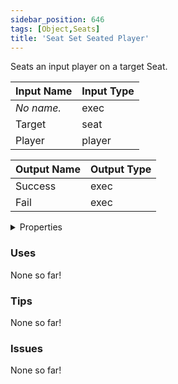 ```yaml
---
sidebar_position: 646
tags: [Object,Seats]
title: 'Seat Set Seated Player'
---
```


Seats an input player on a target Seat.




<EsbSvg />

| Input Name | Input Type |
|-----------|-----------|
| *No name.* | exec |
| Target | seat |
| Player | player |

| Output Name | Output Type |
|-----------|-----------|
| Success | exec |
| Fail | exec |


<details>
  <summary>Properties</summary>
  <div>
    <div>
    <table>
      <thead>
        <tr>
          <th>Is beta required?</th>
          <th>❌</th>
        </tr>
        <tr>
          <th>Is this chip a trolling risk?</th>
          <th>❌</th>
        </tr>
        <tr>
          <th>Is this chip a role assignment risk?</th>
          <th>❌</th>
        </tr>
        <tr>
          <th>Chip UUID</th>
          <th>d652ebe5-1367-44ed-a352-1e5ab84c32b0</th>
        </tr>
      </thead>
    </table>
    </div>
  </div>
</details>

### Uses

None so far!

### Tips

None so far!

### Issues

None so far!